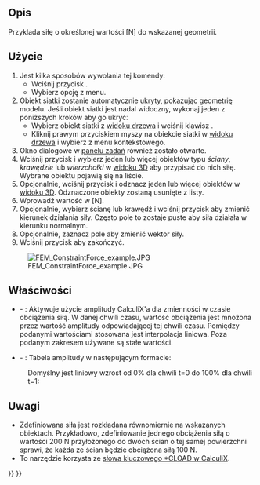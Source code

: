 <languages/>

{{Docnav
|[[FEM_ConstraintSpring/pl|Sprężyna]]
|[[FEM_ConstraintPressure/pl|Obciążenie ciśnieniem]]
|[[FEM_Workbench|FEM]]
|IconL=FEM_ConstraintSpring.svg
|IconR=FEM_ConstraintPressure.svg
|IconC=Workbench_FEM.svg
}}

{{GuiCommandContainer|
{{GuiCommand/pl
|Name=FEM ConstraintForce
|Name/pl=MES: Obciążenie siłą
|MenuLocation= Model → Warunki brzegowe i obciążenia mechaniczne → Obciążenie siłą
|Workbenches=[[FEM_Workbench/pl|MES]]
|SeeAlso=[[FEM_ConstraintPressure/pl|MES Obciążenie ciśnieniem]]
}}
{{GuiCommandFemInfo/pl
|Solvers=Wszystkie
}}
}}

<span id="Description"></span>
==Opis==

Przykłada siłę o określonej wartości [N] do wskazanej geometrii.

<span id="Usage"></span>
==Użycie==

# Jest kilka sposobów wywołania tej komendy:
#* Wciśnij przycisk {{Button|[[Image:FEM_ConstraintForce.svg|16px]] [[FEM_ConstraintForce/pl|Obciążenie siłą]]}}.
#* Wybierz opcję {{MenuCommand|Model → Warunki brzegowe i obciążenia mechaniczne → [[Image:FEM_ConstraintForce.svg|16px]] Obciążenie siłą}} z menu.
# Obiekt siatki zostanie automatycznie ukryty, pokazując geometrię modelu. Jeśli obiekt siatki jest nadal widoczny, wykonaj jeden z poniższych kroków aby go ukryćː
#* Wybierz obiekt siatki z [[Tree_view/pl|widoku drzewa]] i wciśnij klawisz {{KEY|spacja}}.
#* Kliknij prawym przyciskiem myszy na obiekcie siatki w [[Tree_view/pl|widoku drzewa]] i wybierz {{MenuCommand|Ukryj zaznaczone}} z menu kontekstowego.
# Okno dialogowe {{MenuCommand|Parametry cech analizy}} w [[Task_panel/pl|panelu zadań]] również zostało otwarte.
# Wciśnij przycisk {{Button|Dodaj}} i wybierz jeden lub więcej obiektów typu ''ściany'', ''krawędzie'' lub ''wierzchołki'' w [[3D_view/pl|widoku 3D]] aby przypisać do nich siłę. Wybrane obiektu pojawią się na liście.
# Opcjonalnie, wciśnij przycisk {{Button|Usuń}} i odznacz jeden lub więcej obiektów w [[3D_view/pl|widoku 3D]]. Odznaczone obiekty zostaną usunięte z listy.
# Wprowadź wartość {{MenuCommand|Siła}} w [N].
# Opcjonalnie, wybierz ścianę lub krawędź i wciśnij przycisk {{Button|Kierunek}} aby zmienić kierunek działania siły. Często pole to zostaje puste aby siła działała w kierunku normalnym.
# Opcjonalnie, zaznacz pole {{MenuCommand|Odwróć kierunek}} aby zmienić wektor siły.
# Wciśnij przycisk {{Button|OK}} aby zakończyć.

[[File:FEM ConstraintForce example.JPG]]

<span id="Properties"></span>
==Właściwości==

* {{PropertyData|Enable Amplitude}} - {{Version/pl|1.1}}: Aktywuje użycie amplitudy CalculiX'a dla zmienności w czasie obciążenia siłą. W danej chwili czasu, wartość obciążenia jest mnożona przez wartość amplitudy odpowiadającej tej chwili czasu. Pomiędzy podanymi wartościami stosowana jest interpolacja liniowa. Poza podanym zakresem używane są stałe wartości.
* {{PropertyData|Amplitude Values}} - {{Version/pl|1.1}}: Tabela amplitudy w następującym formacie:

: {{Code|lang=text|code=
time_1, amplitude_value_1
…
}}

: Domyślny jest liniowy wzrost od 0% dla chwili t=0 do 100% dla chwili t=1:

: {{Code|lang=text|code=
0, 0
1, 1
}}

<span id="Notes"></span>
==Uwagi==

* Zdefiniowana siła jest rozkładana równomiernie na wskazanych obiektach. Przykładowo, zdefiniowanie jednego obciążenia siłą o wartości 200 N przyłożonego do dwóch ścian o tej samej powierzchni sprawi, że każda ze ścian będzie obciążona siłą 100 N.
* To narzędzie korzysta ze [https://web.mit.edu/calculix_v2.7/CalculiX/ccx_2.7/doc/ccx/node172.html słowa kluczowego *CLOAD w CalculiX].


{{Docnav
|[[FEM_ConstraintSpring/pl|Sprężyna]]
|[[FEM_ConstraintPressure/pl|Obciążenie ciśnieniem]]
|[[FEM_Workbench/pl|MES]]
|IconL=FEM_ConstraintSpring.svg
|IconR=FEM_ConstraintPressure.svg
|IconC=Workbench_FEM.svg
}}

{{FEM_Tools_navi{{#translation:}}}}
{{Userdocnavi{{#translation:}}}}